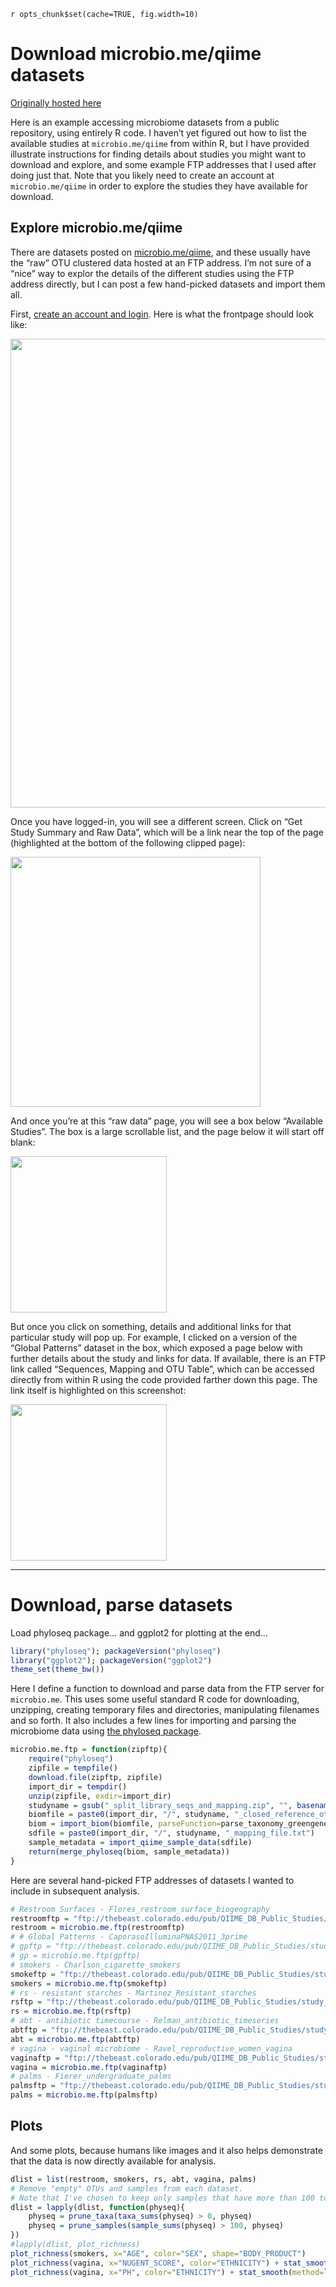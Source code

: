 `r opts_chunk$set(cache=TRUE, fig.width=10)`
<link href="http://joey711.github.com/phyloseq/markdown.css" rel="stylesheet"></link>


Download microbio.me/qiime datasets
========================================================
[Originally hosted here](http://joey711.github.io/phyloseq/download-microbio.me.html)

Here is an example accessing microbiome datasets from a public repository, using entirely R code. I haven't yet figured out how to list the available studies at `microbio.me/qiime` from within R, but I have provided illustrate instructions for finding details about studies you might want to download and explore, and some example FTP addresses that I used after doing just that. Note that you likely need to create an account at `microbio.me/qiime` in order to explore the studies they have available for download.

## Explore microbio.me/qiime

There are datasets posted on [microbio.me/qiime](http://www.microbio.me/qiime/index.psp), and these usually have the "raw" OTU clustered data hosted at an FTP address. I'm not sure of a "nice" way to explor the details of the different studies using the FTP address directly, but I can post a few hand-picked datasets and import them all.

First, [create an account and login](http://www.microbio.me/qiime/index.psp). Here is what the frontpage should look like:

<img src="microbio-me-login.png" width="750px" />

Once you have logged-in, you will see a different screen. Click on "Get Study Summary and Raw Data", which will be a link near the top of the page (highlighted at the bottom of the following clipped page):

<img src="microbio-me-download-data.png" width="400px" />

And once you're at this "raw data" page, you will see a box below "Available Studies". The box is a large scrollable list, and the page below it will start off blank:

<img src="microbio-me-data-databox.png" width="250px" />

But once you click on something, details and additional links for that particular study will pop up. For example, I clicked on a version of the "Global Patterns" dataset in the box, which exposed a page below with further details about the study and links for data. If available, there is an FTP link called "Sequences, Mapping and OTU Table", which can be accessed directly from within R using the code provided farther down this page. The link itself is highlighted on this screenshot:

<img src="microbio-me-gpdata.png" width="250px" />


---

# Download, parse datasets

Load phyloseq package... and ggplot2 for plotting at the end...

```r
library("phyloseq"); packageVersion("phyloseq")
library("ggplot2"); packageVersion("ggplot2")
theme_set(theme_bw())
```

Here I define a function to download and parse data from the FTP server for `microbio.me`. This uses some useful standard R code for downloading, unzipping, creating temporary files and directories, manipulating filenames and so forth. It also includes a few lines for importing and parsing the microbiome data using [the phyloseq package](http://joey711.github.io/phyloseq/).

```r
microbio.me.ftp = function(zipftp){
	require("phyloseq")
	zipfile = tempfile()
	download.file(zipftp, zipfile)
	import_dir = tempdir()
	unzip(zipfile, exdir=import_dir)
	studyname = gsub("_split_library_seqs_and_mapping.zip", "", basename(zipftp), fixed=TRUE)
	biomfile = paste0(import_dir, "/", studyname, "_closed_reference_otu_table.biom")
	biom = import_biom(biomfile, parseFunction=parse_taxonomy_greengenes)
	sdfile = paste0(import_dir, "/", studyname, "_mapping_file.txt")
	sample_metadata = import_qiime_sample_data(sdfile)
	return(merge_phyloseq(biom, sample_metadata))
}
```

Here are several hand-picked FTP addresses of datasets I wanted to include in subsequent analysis.

```r
# Restroom Surfaces - Flores_restroom_surface_biogeography
restroomftp = "ftp://thebeast.colorado.edu/pub/QIIME_DB_Public_Studies/study_1335_split_library_seqs_and_mapping.zip"
restroom = microbio.me.ftp(restroomftp)
# # Global Patterns - CaporasoIlluminaPNAS2011_3prime
# gpftp = "ftp://thebeast.colorado.edu/pub/QIIME_DB_Public_Studies/study_721_split_library_seqs_and_mapping.tgz"
# gp = microbio.me.ftp(gpftp)
# smokers - Charlson_cigarette_smokers
smokeftp = "ftp://thebeast.colorado.edu/pub/QIIME_DB_Public_Studies/study_524_split_library_seqs_and_mapping.zip"
smokers = microbio.me.ftp(smokeftp)
# rs - resistant starches - Martinez_Resistant_starches
rsftp = "ftp://thebeast.colorado.edu/pub/QIIME_DB_Public_Studies/study_495_split_library_seqs_and_mapping.zip"
rs = microbio.me.ftp(rsftp)
# abt - antibiotic timecourse - Relman_antibiotic_timeseries
abtftp = "ftp://thebeast.colorado.edu/pub/QIIME_DB_Public_Studies/study_494_split_library_seqs_and_mapping.zip"
abt = microbio.me.ftp(abtftp)
# vagina - vaginal microbiome - Ravel_reproductive_women_vagina
vaginaftp = "ftp://thebeast.colorado.edu/pub/QIIME_DB_Public_Studies/study_509_split_library_seqs_and_mapping.zip"
vagina = microbio.me.ftp(vaginaftp)
# palms - Fierer_undergraduate_palms
palmsftp = "ftp://thebeast.colorado.edu/pub/QIIME_DB_Public_Studies/study_317_split_library_seqs_and_mapping.zip"
palms = microbio.me.ftp(palmsftp)
```

## Plots
And some plots, because humans like images and it also helps demonstrate that the data is now directly available for analysis.
```r
dlist = list(restroom, smokers, rs, abt, vagina, palms)
# Remove "empty" OTUs and samples from each dataset.
# Note that I've chosen to keep only samples that have more than 100 total reads
dlist = lapply(dlist, function(physeq){
	physeq = prune_taxa(taxa_sums(physeq) > 0, physeq)
	physeq = prune_samples(sample_sums(physeq) > 100, physeq)
})
#lapply(dlist, plot_richness)
plot_richness(smokers, x="AGE", color="SEX", shape="BODY_PRODUCT")
plot_richness(vagina, x="NUGENT_SCORE", color="ETHNICITY") + stat_smooth(method=lm)
plot_richness(vagina, x="PH", color="ETHNICITY") + stat_smooth(method=lm)
```



